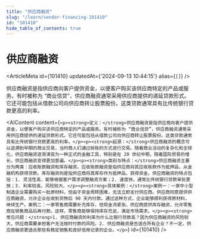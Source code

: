 ```yaml
---
title: "供应商融资"
slug: "/learn/vendor-financing-101410"
id: "101410"
hide_table_of_contents: true
---
```



# 供应商融资

<ArticleMeta id={101410} updatedAt={'2024-09-13 10:44:15'} alias={`[]`} />
<div className='border-solid border-b border-t-0 my-4 border-[var(--ifm-color-gray-300)]' />

供应商融资是指供应商向客户提供资金，以便客户购买该供应商特定的产品或服务。有时被称为 “商业信贷”，供应商融资通常采用供应商提供的递延贷款形式。它还可能包括从借款公司向供应商转让股票股份。这类贷款通常具有比传统银行贷款更高的利率。

<AIContent content={`<p><strong>定义：</strong>供应商融资是指供应商向客户提供资金，以便客户购买该供应商特定的产品或服务。有时被称为 “商业信贷”，供应商融资通常采用供应商提供的递延贷款形式。它还可能包括从借款公司向供应商转让股票股份。这类贷款通常具有比传统银行贷款更高的利率。</p><p><strong>起源：</strong>供应商融资的概念可以追溯到早期的商业交易，当时商人们通过赊账的方式进行交易。随着商业活动的复杂化和全球化，供应商融资逐渐演变为一种正式的金融工具，特别是在 20 世纪中期，随着国际贸易的增长，供应商融资变得更加普遍。</p><p><strong>类别与特点：</strong>供应商融资主要分为两类：应收账款融资和库存融资。应收账款融资是指供应商将其应收账款作为抵押品，从金融机构获得贷款。库存融资则是指供应商将其库存作为抵押品，获得资金。供应商融资的特点包括：1. 灵活性高，能够根据客户需求调整融资方案；2. 速度快，通常比传统银行贷款审批更快；3. 利率较高，风险较大。</p><p><strong>具体案例：</strong>案例一：一家中小型制造企业需要购买一批原材料，但由于资金周转困难，无法立即支付供应商。供应商同意提供供应商融资，允许企业在收到货物后 90 天内付款。通过这种方式，企业能够顺利获得原材料，继续生产。案例二：一家零售商需要补充库存，但现金流紧张。供应商提供库存融资，允许零售商在销售商品后再付款。这样，零售商能够保持库存充足，满足市场需求。</p><p><strong>常见问题：</strong>1. 供应商融资的利率为什么比银行贷款高？因为供应商融资的风险较大，供应商需要承担客户无法按时付款的风险。2. 供应商融资是否适合所有企业？不一定，供应商融资更适合那些有稳定销售和良好信用记录的企业。</p>`} id={101410} />
